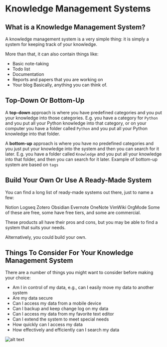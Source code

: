 # Knowledge Management Systems

## What is a Knowledge Management System?

A knowledge management system is a very simple thing: it is simply a system for keeping track of your knowledge.

More than that, it can also contain things like:

- Basic note-taking
- Todo list
- Documentation
- Reports and papers that you are working on
- Your blog
  Basically, anything you can think of.

## Top-Down Or Bottom-Up

A **top-down** approach is where you have predefined categories and you put your knowledge into those categories. E.g. you have a category for `Python` and you put all your Python knowledge into that category, or on your computer you have a folder called `Python` and you put all your Python knowledge into that folder.

A **bottom-up** approach is where you have no predefined categories and you just put your knowledge into the system and then you can search for it later. E.g. you have a folder called `Knowledge` and you put all your knowledge into that folder, and then you can search for it later. Example of bottom-up system are based on `tags`

## Build Your Own Or Use A Ready-Made System

You can find a long list of ready-made systems out there, just to name a few:

Notion
Logseq
Zotero
Obsidian
Evernote
OneNote
VimWiki
OrgMode
Some of these are free, some have free tiers, and some are commercial.

These products all have their pros and cons, but you may be able to find a system that suits your needs.

Alternatively, you could build your own.

## Things To Consider For Your Knowledge Management System

There are a number of things you might want to consider before making your choice:

- Am I in control of my data, e.g., can I easily move my data to another system
- Are my data secure
- Can I access my data from a mobile device
- Can I backup and keep change log on my data
- Can I access my data from my favorite text editor
- Can I extend the system to meet special needs
- How quickly can I access my data
- How effectively and efficiently can I search my data

![alt text](../../../src/assets/profil-pink.jpeg)
